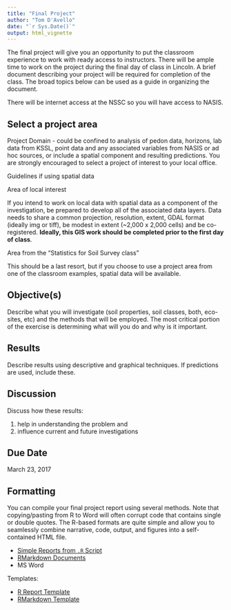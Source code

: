 ---
title: "Final Project"
author: "Tom D'Avello"
date: "`r Sys.Date()`"
output: html_vignette
---


The final project will give you an opportunity to put the classroom experience to work with ready access to instructors. There will be ample time to work on the project during the final day of class in Lincoln. A brief document describing your project will be required for completion of the class. The broad topics below can be used as a guide in organizing the document. 

There will be internet access at the NSSC so you will have access to NASIS.

## Select a project area

Project Domain - could be confined to analysis of pedon data, horizons, lab data from KSSL, point data and any associated variables from NASIS or ad hoc sources, or include a spatial component and resulting predictions. You are strongly encouraged to select a project of interest to your local office.

Guidelines if using spatial data

Area of local interest

If you intend to work on local data with spatial data as a component of the investigation, be prepared to develop all of the associated data layers. Data needs to share a common projection, resolution, extent, GDAL format (ideally img or tiff), be modest in extent (~2,000 x 2,000 cells) and be co-registered. **Ideally, this GIS work should be completed prior to the first day of class**. 

Area from the "Statistics for Soil Survey class"

This should be a last resort, but if you choose to use a project area from one of the classroom examples, spatial data will be available.

## Objective(s)

Describe what you will investigate (soil properties, soil classes, both, eco-sites, etc) and the methods that will be employed. The most critical portion of the exercise is determining what will you do and why is it important.

## Results

Describe results using descriptive and graphical techniques. If predictions are used, include these.

## Discussion

Discuss how these results: 

   1. help in understanding the problem and
   2. influence current and future investigations

## Due Date

March 23, 2017

## Formatting
You can compile your final project report using several methods. Note that copying/pasting from R to Word will often corrupt code that contains single or double quotes. The R-based formats are quite simple and allow you to seamlessly combine narrative, code, output, and figures into a self-contained HTML file.

   * [Simple Reports from `.R` Script](https://rmarkdown.rstudio.com/articles_report_from_r_script.html)
   * [RMarkdown Documents](https://rmarkdown.rstudio.com/html_document_format.html)
   * MS Word
   
Templates:

   * [R Report Template]()
   * [RMarkdown Template]()
   

  


